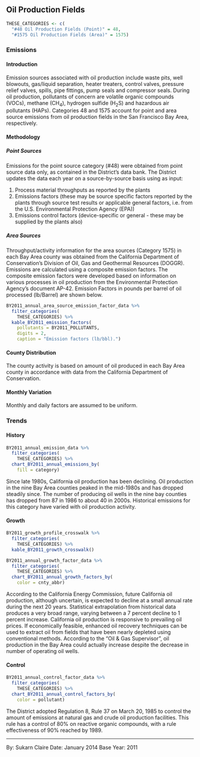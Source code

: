 ## Oil Production Fields {#indcom-extract-oil}

```r
THESE_CATEGORIES <- c(
  "#48 Oil Production Fields (Point)" = 48,
  "#1575 Oil Production Fields (Area)" = 1575)
```

### Emissions

#### Introduction {-}

Emission sources associated with oil production include waste pits, well blowouts, gas/liquid separation, heater treaters, control valves, pressure relief valves, spills, pipe fittings, pump seals and compressor seals. During oil production, pollutants of concern are volatile organic compounds (VOCs), methane (CH~4~), hydrogen sulfide (H~2~S) and hazardous air pollutants (HAPs). Categories 48 and 1575 account for point and area source emissions from oil production fields in the San Francisco Bay Area, respectively.

#### Methodology {-}

##### Point Sources {-}

Emissions for the point source category (#48) were obtained from point source data only, as contained in the District's data bank. The District updates the data each year on a source-by-source basis using as input:

1. Process material throughputs as reported by the plants
2. Emissions factors (these may be source specific factors reported by the plants through source test results or applicable general factors, i.e. from the U.S. Environmental Protection Agency (EPA))
3. Emissions control factors (device-specific or general - these may be supplied by the plants also)

##### Area Sources {- #indcom-extract-oil-methodology-area}

Throughput/activity information for the area sources (Category 1575) in each Bay Area county was obtained from the California Department of Conservation’s Division of Oil, Gas and Geothermal Resources (DOGGR). Emissions are calculated using a composite emission factors. The composite emission factors were developed based on information on various processes in oil production from the Environmental Protection Agency’s document AP-42. Emission Factors in pounds per barrel of oil processed (lb/Barrel) are shown below.

```r
BY2011_annual_area_source_emission_factor_data %>%
  filter_categories(
    THESE_CATEGORIES) %>%
  kable_BY2011_emission_factors(
    pollutants = BY2011_POLLUTANTS,
    digits = 2,
    caption = "Emission factors (lb/bbl).")
```

#### County Distribution {-}

The county activity is based on amount of oil produced in each Bay Area county in accordance with data from the California Department of Conservation.

#### Monthly Variation {-}

Monthly and daily factors are assumed to be uniform.

### Trends

#### History {-}

```r
BY2011_annual_emission_data %>%
  filter_categories(
    THESE_CATEGORIES) %>%
  chart_BY2011_annual_emissions_by(
    fill = category) 
```

Since late 1980s, California oil production has been declining. Oil production in the nine Bay Area counties peaked in the mid-1980s and has dropped steadily since. The number of producing oil wells in the nine bay counties has dropped from 87 in 1986 to about 40 in 2000s. Historical emissions for this category have varied with oil production activity.

#### Growth {-}

```r
BY2011_growth_profile_crosswalk %>%
  filter_categories(
    THESE_CATEGORIES) %>%
  kable_BY2011_growth_crosswalk()
```

```r
BY2011_annual_growth_factor_data %>%
  filter_categories(
    THESE_CATEGORIES) %>%
  chart_BY2011_annual_growth_factors_by(
    color = cnty_abbr) 
```

According to the California Energy Commission, future California oil production, although uncertain, is expected to decline at a small annual rate during the next 20 years. Statistical extrapolation from historical data produces a very broad range, varying between a 7 percent decline to 1 percent increase. California oil production is responsive to prevailing oil prices. If economically feasible, enhanced oil recovery techniques can be used to extract oil from fields that have been nearly depleted using conventional methods. According to the “Oil & Gas Supervisor”, oil production in the Bay Area could actually increase despite the decrease in number of operating oil wells.

#### Control {-}

```r
BY2011_annual_control_factor_data %>%
  filter_categories(
    THESE_CATEGORIES) %>%
  chart_BY2011_annual_control_factors_by(
    color = pollutant)
```

The District adopted Regulation 8, Rule 37 on March 20, 1985 to control the amount of emissions at natural gas and crude oil production facilities. This rule has a control of 80% on reactive organic compounds, with a rule effectiveness of 90% reached by 1989.

***

By: Sukarn Claire 
Date: January 2014 
Base Year: 2011
